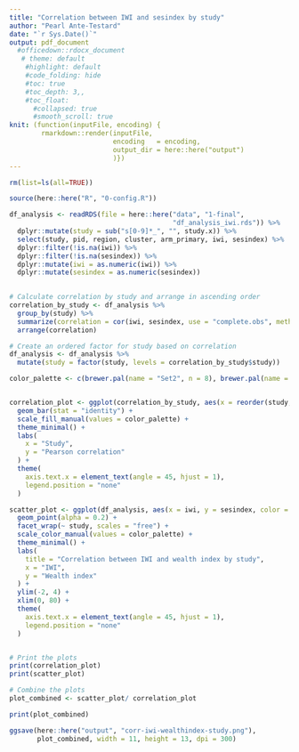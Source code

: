 ```yaml
---
title: "Correlation between IWI and sesindex by study"
author: "Pearl Ante-Testard"
date: "`r Sys.Date()`"
output: pdf_document
  #officedown::rdocx_document
   # theme: default
    #highlight: default
    #code_folding: hide
    #toc: true
    #toc_depth: 3,,
    #toc_float:
      #collapsed: true
      #smooth_scroll: true
knit: (function(inputFile, encoding) {
        rmarkdown::render(inputFile, 
                          encoding   = encoding, 
                          output_dir = here::here("output")
                          )})
---
```


```r

rm(list=ls(all=TRUE))

```

```r

source(here::here("R", "0-config.R"))

```

```r


df_analysis <- readRDS(file = here::here("data", "1-final",
                                         "df_analysis_iwi.rds")) %>% 
  dplyr::mutate(study = sub("s[0-9]*_", "", study.x)) %>%
  select(study, pid, region, cluster, arm_primary, iwi, sesindex) %>% 
  dplyr::filter(!is.na(iwi)) %>%
  dplyr::filter(!is.na(sesindex)) %>%
  dplyr::mutate(iwi = as.numeric(iwi)) %>%
  dplyr::mutate(sesindex = as.numeric(sesindex))
       
```

```r

# Calculate correlation by study and arrange in ascending order
correlation_by_study <- df_analysis %>%
  group_by(study) %>%
  summarize(correlation = cor(iwi, sesindex, use = "complete.obs", method = "pearson")) %>%
  arrange(correlation)

# Create an ordered factor for study based on correlation
df_analysis <- df_analysis %>%
  mutate(study = factor(study, levels = correlation_by_study$study))

color_palette <- c(brewer.pal(name = "Set2", n = 8), brewer.pal(name = "Dark2", n = 8))


correlation_plot <- ggplot(correlation_by_study, aes(x = reorder(study, correlation), y = correlation, fill = study)) +
  geom_bar(stat = "identity") +
  scale_fill_manual(values = color_palette) +
  theme_minimal() +
  labs(
    x = "Study",
    y = "Pearson correlation"
  ) + 
  theme(
    axis.text.x = element_text(angle = 45, hjust = 1),
    legend.position = "none"
  )

scatter_plot <- ggplot(df_analysis, aes(x = iwi, y = sesindex, color = study)) +
  geom_point(alpha = 0.2) +
  facet_wrap(~ study, scales = "free") +
  scale_color_manual(values = color_palette) +
  theme_minimal() +
  labs(
    title = "Correlation between IWI and wealth index by study",
    x = "IWI",
    y = "Wealth index"
  ) +
  ylim(-2, 4) +
  xlim(0, 80) +
  theme(
    axis.text.x = element_text(angle = 45, hjust = 1),
    legend.position = "none"
  )


# Print the plots
print(correlation_plot)
print(scatter_plot)
```

```r

# Combine the plots
plot_combined <- scatter_plot/ correlation_plot 

print(plot_combined)

```

```r

ggsave(here::here("output", "corr-iwi-wealthindex-study.png"), 
       plot_combined, width = 11, height = 13, dpi = 300)

```